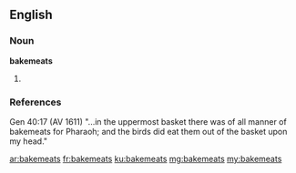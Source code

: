 ==English==

===Noun===
'''bakemeats'''

# {{plural of|bakemeat}}

===References===
Gen 40:17 (AV 1611) "...in the uppermost basket there was of all manner of bakemeats for Pharaoh; and the birds did eat them out of the basket upon my head."

[[ar:bakemeats]]
[[fr:bakemeats]]
[[ku:bakemeats]]
[[mg:bakemeats]]
[[my:bakemeats]]